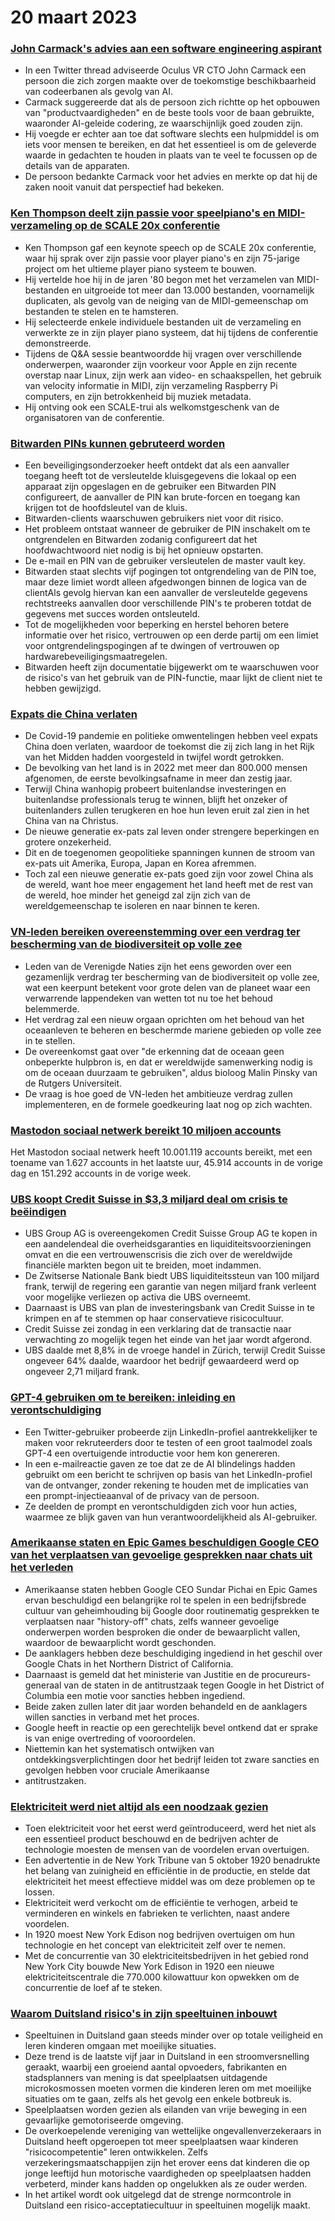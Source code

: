 
<Steps>

# 20 maart 2023

### [John Carmack's advies aan een software engineering aspirant](https://twitter.com/ID_AA_Carmack/status/1637087219591659520?ref=hackernewsgpt.com)

- In een Twitter thread adviseerde Oculus VR CTO John Carmack een persoon die zich zorgen maakte over de toekomstige beschikbaarheid van codeerbanen als gevolg van AI.
- Carmack suggereerde dat als de persoon zich richtte op het opbouwen van "productvaardigheden" en de beste tools voor de baan gebruikte, waaronder AI-geleide codering, ze waarschijnlijk goed zouden zijn.
- Hij voegde er echter aan toe dat software slechts een hulpmiddel is om iets voor mensen te bereiken, en dat het essentieel is om de geleverde waarde in gedachten te houden in plaats van te veel te focussen op de details van de apparaten.
- De persoon bedankte Carmack voor het advies en merkte op dat hij de zaken nooit vanuit dat perspectief had bekeken.

### [Ken Thompson deelt zijn passie voor speelpiano's en MIDI-verzameling op de SCALE 20x conferentie](https://www.youtube.com/watch?v=kaandEt_pKw&ref=hackernewsgpt.com)

- Ken Thompson gaf een keynote speech op de SCALE 20x conferentie, waar hij sprak over zijn passie voor player piano's en zijn 75-jarige project om het ultieme player piano systeem te bouwen.
- Hij vertelde hoe hij in de jaren '80 begon met het verzamelen van MIDI-bestanden en uitgroeide tot meer dan 13.000 bestanden, voornamelijk duplicaten, als gevolg van de neiging van de MIDI-gemeenschap om bestanden te stelen en te hamsteren.
- Hij selecteerde enkele individuele bestanden uit de verzameling en verwerkte ze in zijn player piano systeem, dat hij tijdens de conferentie demonstreerde.
- Tijdens de Q&A sessie beantwoordde hij vragen over verschillende onderwerpen, waaronder zijn voorkeur voor Apple en zijn recente overstap naar Linux, zijn werk aan video- en schaakspellen, het gebruik van velocity informatie in MIDI, zijn verzameling Raspberry Pi computers, en zijn betrokkenheid bij muziek metadata.
- Hij ontving ook een SCALE-trui als welkomstgeschenk van de organisatoren van de conferentie.

### [Bitwarden PINs kunnen gebruteerd worden](https://ambiso.github.io/bitwarden-pin/?ref=hackernewsgpt.com)

- Een beveiligingsonderzoeker heeft ontdekt dat als een aanvaller toegang heeft tot de versleutelde kluisgegevens die lokaal op een apparaat zijn opgeslagen en de gebruiker een Bitwarden PIN configureert, de aanvaller de PIN kan brute-forcen en toegang kan krijgen tot de hoofdsleutel van de kluis.
- Bitwarden-clients waarschuwen gebruikers niet voor dit risico.
- Het probleem ontstaat wanneer de gebruiker de PIN inschakelt om te ontgrendelen en Bitwarden zodanig configureert dat het hoofdwachtwoord niet nodig is bij het opnieuw opstarten.
- De e-mail en PIN van de gebruiker versleutelen de master vault key.
- Bitwarden staat slechts vijf pogingen tot ontgrendeling van de PIN toe, maar deze limiet wordt alleen afgedwongen binnen de logica van de clientAls gevolg hiervan kan een aanvaller de versleutelde gegevens rechtstreeks aanvallen door verschillende PIN's te proberen totdat de gegevens met succes worden ontsleuteld.
- Tot de mogelijkheden voor beperking en herstel behoren betere informatie over het risico, vertrouwen op een derde partij om een limiet voor ontgrendelingspogingen af te dwingen of vertrouwen op hardwarebeveiligingsmaatregelen.
- Bitwarden heeft zijn documentatie bijgewerkt om te waarschuwen voor de risico's van het gebruik van de PIN-functie, maar lijkt de client niet te hebben gewijzigd.

### [Expats die China verlaten](https://www.persuasion.community/p/leaving-china?ref=hackernewsgpt.com)

- De Covid-19 pandemie en politieke omwentelingen hebben veel expats China doen verlaten, waardoor de toekomst die zij zich lang in het Rijk van het Midden hadden voorgesteld in twijfel wordt getrokken.
- De bevolking van het land is in 2022 met meer dan 800.000 mensen afgenomen, de eerste bevolkingsafname in meer dan zestig jaar.
- Terwijl China wanhopig probeert buitenlandse investeringen en buitenlandse professionals terug te winnen, blijft het onzeker of buitenlanders zullen terugkeren en hoe hun leven eruit zal zien in het China van na Christus.
- De nieuwe generatie ex-pats zal leven onder strengere beperkingen en grotere onzekerheid.
- Dit en de toegenomen geopolitieke spanningen kunnen de stroom van ex-pats uit Amerika, Europa, Japan en Korea afremmen.
- Toch zal een nieuwe generatie ex-pats goed zijn voor zowel China als de wereld, want hoe meer engagement het land heeft met de rest van de wereld, hoe minder het geneigd zal zijn zich van de wereldgemeenschap te isoleren en naar binnen te keren.

### [VN-leden bereiken overeenstemming over een verdrag ter bescherming van de biodiversiteit op volle zee](https://apnews.com/article/un-oceans-biodiversity-treaty-0b024fa07e8c1947236d8b8491ebf92c?ref=hackernewsgpt.com)

- Leden van de Verenigde Naties zijn het eens geworden over een gezamenlijk verdrag ter bescherming van de biodiversiteit op volle zee, wat een keerpunt betekent voor grote delen van de planeet waar een verwarrende lappendeken van wetten tot nu toe het behoud belemmerde.
- Het verdrag zal een nieuw orgaan oprichten om het behoud van het oceaanleven te beheren en beschermde mariene gebieden op volle zee in te stellen.
- De overeenkomst gaat over "de erkenning dat de oceaan geen onbeperkte hulpbron is, en dat er wereldwijde samenwerking nodig is om de oceaan duurzaam te gebruiken", aldus bioloog Malin Pinsky van de Rutgers Universiteit.
- De vraag is hoe goed de VN-leden het ambitieuze verdrag zullen implementeren, en de formele goedkeuring laat nog op zich wachten.

### [Mastodon sociaal netwerk bereikt 10 miljoen accounts](https://mastodon.social/@mastodonusercount/110051957865629817?ref=hackernewsgpt.com)

Het Mastodon sociaal netwerk heeft 10.001.119 accounts bereikt, met een toename van 1.627 accounts in het laatste uur, 45.914 accounts in de vorige dag en 151.292 accounts in de vorige week.

### [UBS koopt Credit Suisse in $3,3 miljard deal om crisis te beëindigen](https://www.bloomberg.com/news/articles/2023-03-19/ubs-agrees-to-buy-credit-suisse-in-historic-deal-to-end-crisis?ref=hackernewsgpt.com)

- UBS Group AG is overeengekomen Credit Suisse Group AG te kopen in een aandelendeal die overheidsgaranties en liquiditeitsvoorzieningen omvat en die een vertrouwenscrisis die zich over de wereldwijde financiële markten begon uit te breiden, moet indammen.
- De Zwitserse Nationale Bank biedt UBS liquiditeitssteun van 100 miljard frank, terwijl de regering een garantie van negen miljard frank verleent voor mogelijke verliezen op activa die UBS overneemt.
- Daarnaast is UBS van plan de investeringsbank van Credit Suisse in te krimpen en af te stemmen op haar conservatieve risicocultuur.
- Credit Suisse zei zondag in een verklaring dat de transactie naar verwachting zo mogelijk tegen het einde van het jaar wordt afgerond.
- UBS daalde met 8,8% in de vroege handel in Zürich, terwijl Credit Suisse ongeveer 64% daalde, waardoor het bedrijf gewaardeerd werd op ongeveer 2,71 miljard frank.

### [GPT-4 gebruiken om te bereiken: inleiding en verontschuldiging](https://twitter.com/brdskggs/status/1637114268876144640?ref=hackernewsgpt.com)

- Een Twitter-gebruiker probeerde zijn LinkedIn-profiel aantrekkelijker te maken voor rekruteerders door te testen of een groot taalmodel zoals GPT-4 een overtuigende introductie voor hem kon genereren.
- In een e-mailreactie gaven ze toe dat ze de AI blindelings hadden gebruikt om een bericht te schrijven op basis van het LinkedIn-profiel van de ontvanger, zonder rekening te houden met de implicaties van een prompt-injectieaanval of de privacy van de persoon.
- Ze deelden de prompt en verontschuldigden zich voor hun acties, waarmee ze blijk gaven van hun verantwoordelijkheid als AI-gebruiker.

### [Amerikaanse staten en Epic Games beschuldigen Google CEO van het verplaatsen van gevoelige gesprekken naar chats uit het verleden](http://www.fosspatents.com/2023/03/us-states-epic-games-others-accuse.html?ref=hackernewsgpt.com)

- Amerikaanse staten hebben Google CEO Sundar Pichai en Epic Games ervan beschuldigd een belangrijke rol te spelen in een bedrijfsbrede cultuur van geheimhouding bij Google door routinematig gesprekken te verplaatsen naar "history-off" chats, zelfs wanneer gevoelige onderwerpen worden besproken die onder de bewaarplicht vallen, waardoor de bewaarplicht wordt geschonden.
- De aanklagers hebben deze beschuldiging ingediend in het geschil over Google Chats in het Northern District of California.
- Daarnaast is gemeld dat het ministerie van Justitie en de procureurs-generaal van de staten in de antitrustzaak tegen Google in het District of Columbia een motie voor sancties hebben ingediend.
- Beide zaken zullen later dit jaar worden behandeld en de aanklagers willen sancties in verband met het proces.
- Google heeft in reactie op een gerechtelijk bevel ontkend dat er sprake is van enige overtreding of vooroordelen.
- Niettemin kan het systematisch ontwijken van ontdekkingsverplichtingen door het bedrijf leiden tot zware sancties en gevolgen hebben voor cruciale Amerikaanse
- antitrustzaken.

### [Elektriciteit werd niet altijd als een noodzaak gezien](https://www.smithsonianmag.com/smart-news/people-had-to-be-convinced-of-the-usefulness-of-electricity-21221094/?ref=hackernewsgpt.com)

- Toen elektriciteit voor het eerst werd geïntroduceerd, werd het niet als een essentieel product beschouwd en de bedrijven achter de technologie moesten de mensen van de voordelen ervan overtuigen.
- Een advertentie in de New York Tribune van 5 oktober 1920 benadrukte het belang van zuinigheid en efficiëntie in de productie, en stelde dat elektriciteit het meest effectieve middel was om deze problemen op te lossen.
- Elektriciteit werd verkocht om de efficiëntie te verhogen, arbeid te verminderen en winkels en fabrieken te verlichten, naast andere voordelen.
- In 1920 moest New York Edison nog bedrijven overtuigen om hun technologie en het concept van elektriciteit zelf over te nemen.
- Met de concurrentie van 30 elektriciteitsbedrijven in het gebied rond New York City bouwde New York Edison in 1920 een nieuwe elektriciteitscentrale die 770.000 kilowattuur kon opwekken om de concurrentie de loef af te steken.

### [Waarom Duitsland risico's in zijn speeltuinen inbouwt](https://www.theguardian.com/world/2021/oct/24/why-germany-is-building-risk-into-its-playgrounds?ref=hackernewsgpt.com)

- Speeltuinen in Duitsland gaan steeds minder over op totale veiligheid en leren kinderen omgaan met moeilijke situaties.
- Deze trend is de laatste vijf jaar in Duitsland in een stroomversnelling geraakt, waarbij een groeiend aantal opvoeders, fabrikanten en stadsplanners van mening is dat speelplaatsen uitdagende microkosmossen moeten vormen die kinderen leren om met moeilijke situaties om te gaan, zelfs als het gevolg een enkele botbreuk is.
- Speelplaatsen worden gezien als eilanden van vrije beweging in een gevaarlijke gemotoriseerde omgeving.
- De overkoepelende vereniging van wettelijke ongevallenverzekeraars in Duitsland heeft opgeroepen tot meer speelplaatsen waar kinderen "risicocompetentie" leren ontwikkelen. Zelfs verzekeringsmaatschappijen zijn het erover eens dat kinderen die op jonge leeftijd hun motorische vaardigheden op speelplaatsen hadden verbeterd, minder kans hadden op ongelukken als ze ouder werden.
- In het artikel wordt ook uitgelegd dat de strenge normcontrole in Duitsland een risico-acceptatiecultuur in speeltuinen mogelijk maakt.

</Steps>
